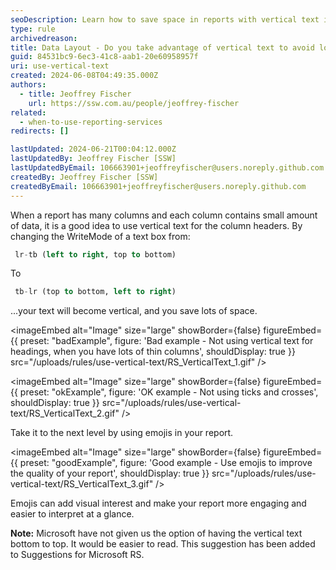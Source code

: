```yaml
---
seoDescription: Learn how to save space in reports with vertical text instead of thin columns, making data more readable and visually appealing.
type: rule
archivedreason:
title: Data Layout - Do you take advantage of vertical text to avoid lots of thin columns?
guid: 84531bc9-6ec3-41c8-aab1-20e60958957f
uri: use-vertical-text
created: 2024-06-08T04:49:35.000Z
authors:
  - title: Jeoffrey Fischer
    url: https://ssw.com.au/people/jeoffrey-fischer
related:
  - when-to-use-reporting-services
redirects: []

lastUpdated: 2024-06-21T00:04:12.000Z
lastUpdatedBy: Jeoffrey Fischer [SSW]
lastUpdatedByEmail: 106663901+jeoffreyfischer@users.noreply.github.com
createdBy: Jeoffrey Fischer [SSW]
createdByEmail: 106663901+jeoffreyfischer@users.noreply.github.com
---
```


When a report has many columns and each column contains small amount of data, it is a good idea to use vertical text for the column headers.
By changing the WriteMode of a text box from:

```sql
 lr-tb (left to right, top to bottom)
```

To

```sql
 tb-lr (top to bottom, left to right)
```

...your text will become vertical, and you save lots of space.

<imageEmbed
  alt="Image"
  size="large"
  showBorder={false}
  figureEmbed={{
    preset: "badExample",
    figure: 'Bad example - Not using vertical text for headings, when you have lots of thin columns',
    shouldDisplay: true
  }}
  src="/uploads/rules/use-vertical-text/RS_VerticalText_1.gif"
/>

<imageEmbed
  alt="Image"
  size="large"
  showBorder={false}
  figureEmbed={{
    preset: "okExample",
    figure: 'OK example - Not using ticks and crosses',
    shouldDisplay: true
  }}
  src="/uploads/rules/use-vertical-text/RS_VerticalText_2.gif"
/>

Take it to the next level by using emojis in your report.

<imageEmbed
  alt="Image"
  size="large"
  showBorder={false}
  figureEmbed={{
    preset: "goodExample",
    figure: 'Good example - Use emojis to improve the quality of your report',
    shouldDisplay: true
  }}
  src="/uploads/rules/use-vertical-text/RS_VerticalText_3.gif"
/>

Emojis can add visual interest and make your report more engaging and easier to interpret at a glance.

**Note:** Microsoft have not given us the option of having the vertical text bottom to top. It would be easier to read. This suggestion has been added to Suggestions for Microsoft RS.
